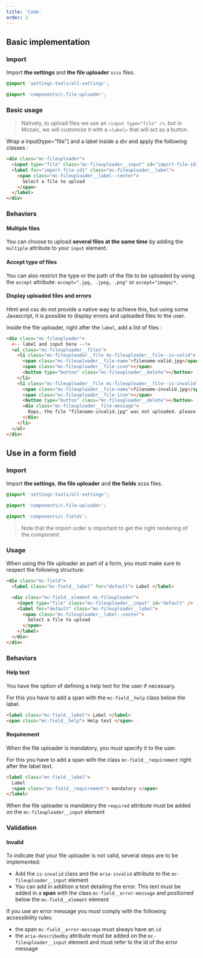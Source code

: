 ```yaml
---
title: 'Code'
order: 2
---
```


## Basic implementation

### Import

Import **the settings** and **the file uploader** `scss` files.

```scss
@import 'settings-tools/all-settings';

@import 'components/c.file-uploader';
```

### Basic usage

> Natively, to upload files we use an `<input type="file" />`, but in Mozaic, we will customize it with a `<label>` that will act as a button.

Wrap a input[type="file"] and a label inside a div and apply the following classes :

```html
<div class="mc-fileuploader">
  <input type="file" class="mc-fileuploader__input" id="import-file-id1" />
  <label for="import-file-id1" class="mc-fileuploader__label">
    <span class="mc-fileuploader__label--center">
      Select a file to upload
    </span>
  </label>
</div>
```

<Story id="form-fileuploader--default" />

### Behaviors

#### Multiple files

You can choose to upload **several files at the same time** by adding the `multiple` attribute to your `input` element.

<Story id="form-fileuploader--with-attribute-multiple" />

#### Accept type of files

You can also restrict the type or the path of the file to be uploaded by using the `accept` attribute: `accept=".jpg, .jpeg, .png"` or `accept="image/*`.

<Story id="form-fileuploader--with-attribute-accept" />

#### Display uploaded files and errors

Html and css do not provide a native way to achieve this, but using some Javascript, it is possible to display errors and uploaded files to the user.

Inside the file uploader, right after the `label`, add a list of files :

```html
<div class="mc-fileuploader">
  <-- label and input here --!>
  <ul class="mc-fileuploader__files">
    <li class="mc-fileuploader__file mc-fileuploader__file--is-valid">
      <span class="mc-fileuploader__file-name">filename-valid.jpg</span>
      <span class="mc-fileuploader__file-icon"></span>
      <button type="button" class="mc-fileuploader__delete"></button>
    </li>
    <li class="mc-fileuploader__file mc-fileuploader__file--is-invalid">
      <span class="mc-fileuploader__file-name">filename-invalid.jpg</span>
      <span class="mc-fileuploader__file-icon"></span>
      <button type="button" class="mc-fileuploader__delete"></button>
      <div class="mc-fileuploader__file-message">
        Oops, the file "filename-invalid.jpg" was not uploaded. please try again
      </div>
    </li>
  </ul>
</div>
```

<Story id="form-fileuploader--with-errors" height="300" />

## Use in a form field

### Import

Import **the settings**, **the file uploader** and **the fields** scss files.

```scss
@import 'settings-tools/all-settings';

@import 'components/c.file-uploader';

@import 'components/c.fields';
```

> Note that the import order is important to get the right rendering of the component.

### Usage

When using the file uploader as part of a form, you must make sure to respect the following structure:

```html
<div class="mc-field">
  <label class="mc-field__label" for="default"> Label </label>

  <div class="mc-field__element mc-fileuploader">
    <input type="file" class="mc-fileuploader__input" id="default" />
    <label for="default" class="mc-fileuploader__label">
      <span class="mc-fileuploader__label--center">
        Select a file to upload
      </span>
    </label>
  </div>
</div>
```

<Story id="form-fileuploader--default" />

### Behaviors

#### Help text

You have the option of defining a help text for the user if necessary.

For this you have to add a span with the `mc-field__help` class below the label.

```html
<label class="mc-field__label"> Label </label>
<span class="mc-field__help"> Help text </span>
```

<Story id="form-fileuploader--with-help-text" />

#### Requirement

When the file uploader is mandatory, you must specify it to the user.

For this you have to add a span with the class `mc-field__requirement` right after the label text.

```html
<label class="mc-field__label">
  Label
  <span class="mc-field__requirement"> mandatory </span>
</label>
```

<Highlight type="tips" title="Semantic rule">

When the file uploader is mandatory the `required` attribute must be added on the `mc-fileuploader__input` element

</Highlight>

<Story id="form-fileuploader--with-requirement-text" />

### Validation

#### Invalid

To indicate that your file uploader is not valid, several steps are to be implemented:

- Add the `is-invalid` class and the `aria-invalid` attribute to the `mc-fileuploader__input` element
- You can add in addition a text detailing the error. This text must be added in a **span** with the class `mc-field__error-message` and positioned below the `mc-field__element` element

<Highlight type="tips" title="Accessibility rules">

If you use an error message you must comply with the following accessibility rules:

- the span `mc-field__error-message` must always have an `id`
- the `aria-describedby` attribute must be added on the `mc-fileuploader__input` element and must refer to the id of the error message

</Highlight>

<Story id="form-fileuploader--invalid" />
